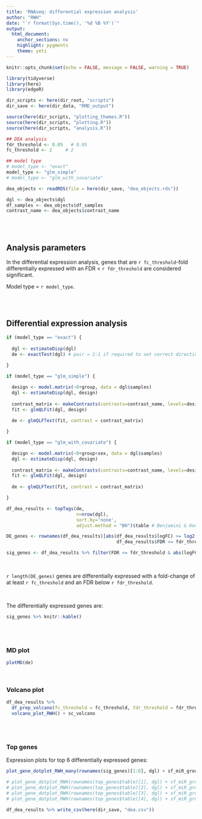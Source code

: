 ```yaml
---
title: 'RNAseq: differential expression analysis'
author: "RWH"
date: "`r format(Sys.time(), '%d %B %Y')`"
output:
  html_document:
    anchor_sections: no
    highlight: pygments
    theme: yeti
---
```


```r

knitr::opts_chunk$set(echo = FALSE, message = FALSE, warning = TRUE) 

library(tidyverse)
library(here)
library(edgeR)

dir_scripts <- here(dir_root, "scripts")
dir_save <- here(dir_data, "RMD_output")

source(here(dir_scripts, "plotting_themes.R"))
source(here(dir_scripts, "plotting.R"))
source(here(dir_scripts, "analysis.R"))

```

```r

## DEA analysis
fdr_threshold <- 0.05   # 0.05
fc_threshold <- 2     # 2

## model type
# model_type <- "exact"
model_type <- "glm_simple"
# model_type <- "glm_with_covariate"

```

```r

dea_objects <- readRDS(file = here(dir_save, "dea_objects.rds"))

dgl <- dea_objects$dgl
df_samples <- dea_objects$df_samples
contrast_name <- dea_objects$contrast_name

```


<br>
<br>

## Analysis parameters  

In the differential expression analysis, genes that are `r fc_threshold`-fold differentially expressed with an FDR < `r fdr_threshold` are considered significant.  

Model type = `r model_type`.  

<br>
<br>


## Differential expression analysis

```r

if (model_type == "exact") {
  
  dgl <- estimateDisp(dgl)
  de <- exactTest(dgl) # pair = 2:1 if required to set correct direction of change
  
}

```

```r

if (model_type == "glm_simple") {

  design <- model.matrix(~0+group, data = dgl$samples)
  dgl <- estimateDisp(dgl, design)
  
  contrast_matrix <- makeContrasts(contrasts=contrast_name, levels=design)
  fit <- glmQLFit(dgl, design)
  
  de <- glmQLFTest(fit, contrast = contrast_matrix)

}

```

```r

if (model_type == "glm_with_covariate") {

  design <- model.matrix(~0+group+sex, data = dgl$samples)
  dgl <- estimateDisp(dgl, design)
  
  contrast_matrix <- makeContrasts(contrasts=contrast_name, levels=design)
  fit <- glmQLFit(dgl, design)
  
  de <- glmQLFTest(fit, contrast = contrast_matrix)

}

```


```r

df_dea_results <- topTags(de, 
                          n=nrow(dgl), 
                          sort.by='none', 
                          adjust.method = "BH")$table # Benjamini & Hochberg FDR

DE_genes <- rownames(df_dea_results)[abs(df_dea_results$logFC) >= log2(fc_threshold) &
                                         df_dea_results$FDR <= fdr_threshold ] 

sig_genes <- df_dea_results %>% filter(FDR <= fdr_threshold & abs(logFC) >= log2(fc_threshold))

```

<br>

`r length(DE_genes)` genes are differentially expressed with a fold-change of at least `r fc_threshold` and an FDR below `r fdr_threshold`.  

<br>


The differentially expressed genes are:  

```r

sig_genes %>% knitr::kable()

```


<br>
<br>

### MD plot

```r
plotMD(de)

```

<br>

### Volcano plot

```r

df_dea_results %>% 
  df_prep_volcano(fc_threshold = fc_threshold, fdr_threshold = fdr_threshold) %>% 
  volcano_plot_RWH() + sc_volcano

```

<br>
<br>

### Top genes

Expression plots for top 6 differentially expressed genes:  

```r

plot_gene_dotplot_RWH_many(rownames(sig_genes)[1:6], dgl) + sf_miR_groups

# plot_gene_dotplot_RWH(rownames(top_genes$table)[1], dgl) + sf_miR_groups
# plot_gene_dotplot_RWH(rownames(top_genes$table)[2], dgl) + sf_miR_groups
# plot_gene_dotplot_RWH(rownames(top_genes$table)[3], dgl) + sf_miR_groups
# plot_gene_dotplot_RWH(rownames(top_genes$table)[4], dgl) + sf_miR_groups


```

```r

df_dea_results %>% write_csv(here(dir_save, "dea.csv"))

```